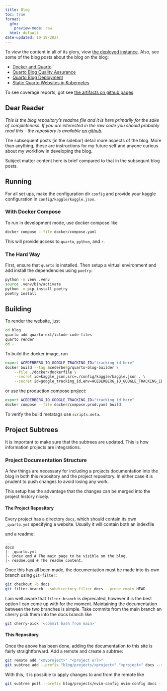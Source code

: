 ```yaml
---
title: Blog
toc: true
format:
  gfm:
    preview-mode: raw
  html: default
date-updated: 10-19-2024
---
```


::: {.content-visible when-format="markdown"}

To view the content in all of its glory, view [the deployed instance](https://acederberg.io).
Also, see some of the blog posts about the blog on the blog:

- [Docker and Quarto](./build.qmd)
- [Quarto Blog Quality Assurance](./qa.qmd)
- [Quarto Blog Deployment](./deploy.qmd)
- [Static Quarto Websites in Kubernetes](./posts/quarto-kube-static/index.qmd)

To see coverage reports, got see [the artifacts on github pages](https://acederberg.github.io/quarto-maths/).

:::

::: {.content-visible when-format="html"}

::: {.callout-note}

## Dear Reader

_This is the blog repository's readme file and it is here primarily for the sake of completeness._
_If you are interested in the raw code you should probably read this - the repository is available [on github](https://github.com/acederberg/quarto-maths)._

The subsequent posts (in the sidebar) detail more aspects of the blog.
More than anything, these are instructions for my future self and anyone curious about my workflow in developing the blog.

Subject matter content here is brief compared to that in the subsequnt blog posts.

:::

:::

## Running

For all set ups, make the configuration dir `config` and provide your kaggle
configuration in `config/kaggle/kaggle.json`.

### With Docker Compose

To run in development mode, use docker compose like

```bash
docker compose --file docker/compose.yaml
```

This will provide access to `quarto`, `python`, and `r`.

### The Hard Way

First, ensure that `quarto` is installed. Then setup a virtual environment and
add install the dependencies using `poetry`:

```bash
python -m venv .venv
source .venv/bin/activate
python -m pip install poetry
poetry install
```

## Building

To render the website, just

```bash
cd blog
quarto add quarto-ext/iclude-code-files
quarto render
cd -
```

To build the docker image, run

```bash
export ACEDERBERG_IO_GOOGLE_TRACKING_ID="tracking id here"
docker build --tag acederberg/quarto-blog-builder \
    --file ./docker/dockerfile \
    --secret id=kaggle_json,src=./config/kaggle/kaggle.json . \
    --secret id=google_tracking_id,env=ACEDERBERG_IO_GOOGLE_TRACKING_ID
```

or use the production compose project:

```bash
export ACEDERBERG_IO_GOOGLE_TRACKING_ID="tracking id here"
docker compose --file docker/compose.prod.yaml build
```

To verify the build metatags use `scripts.meta`.

## Project Subtrees

It is important to make sure that the subtrees are updated. This is how
information projects are integrations.

### Project Documentation Structure

A few things are necessary for including a projects documentation into the blog
in both this repository and the project repository. In either case it is
prudent to push changes to avoid losing any work.

This setup has the advantage that the changes can be merged into the project
history nicely.

#### The Project Repository

Every project has a directory `docs`, which should contain its own
`_quarto.yml` specifying a website. Usually it will contain both an indexfile

and a readme:

```
...
docs
|- _quarto.yml
|- index.qmd # The main page to be visible on the blog.
|- readme.qmd # The readme content.
```

Once this has all been made, the documentation must be made into its own branch
using `git-filter`:

```sh
git checkout -b docs
git filter-branch --subdirectory-filter docs --prune-empty HEAD                                                                                                                                                                            ─╯
```

I am well aware that `filter-branch` is deprecated, however it is the best
option I can come up with for the moment. Maintaining the documentation between
the two branches is simple. Take commits from the main branch an cherry pick
them into the docs branch like

```sh
git cherry-pick '<commit hash from main>'
```

#### This Repository

Once the above has been done, adding the documentation to this site is fairly
straightforward. Add a remote and create a subtree:

```sh
git remote add "<myproject>" "<project url>"
git subtree add --prefix "blog/projects/<project>" "<project>" docs --squash
```

With this, it is possible to apply changes to and from the remote like

```sh
git subtree pull --prefix blog/projects/nvim-config nvim-config docs --squash
```
